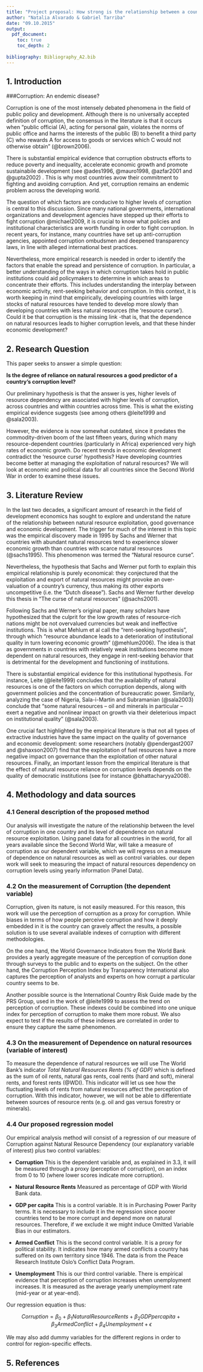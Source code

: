 ```yaml
---
title: "Project proposal: How strong is the relationship between a country's degree of dependence on natural resource rents and its corruption level?"
author: "Natalia Alvarado & Gabriel Tarriba"
date: "09.10.2015"
output: 
  pdf_document:
    toc: true
    toc_depth: 2
  
bibliography: Bibliography_A2.bib
---
```

## 1. Introduction 

###Corruption: An endemic disease?

Corruption is one of the most intensely debated phenomena in the field of public policy and development. Although there is no universally accepted definition of corruption, the consensus in the literature is that it occurs when "public official (A), acting for personal gain, violates the norms of public office and harms the interests of the public (B) to benefit a third party (C) who rewards A for access to goods or services which C would not otherwise obtain" (@brown2006).


There is substantial empirical evidence that corruption obstructs efforts to reduce poverty and inequality, accelerate economic growth and promote sustainabile development (see @ades1996, @mauro1998, @azfar2001 and @gupta2002) . This is why most countries avow their commitment to fighting and avoiding corruption. And yet, corruption remains an endemic problem across the developing world.

The question of which factors are conducive to higher levels of corruption is central to this discussion. Since many national governments, international organizations and development agencies have stepped up their efforts to fight corruption @michael2009, it is crucial to know what policies and institutional characteristics are worth funding in order to fight corruption. In recent years, for instance, many countries have set up anti-corruption agencies, appointed corruption ombudsmen and deepened transparency laws, in line with alleged international best practices.

Nevertheless, more empirical research is needed in order to identify the factors that enable the spread and persistence of corruption. In particular, a better understanding of the ways in which corruption takes hold in public institutions could aid policymakers to determine in which areas to concentrate their efforts. This includes understanding the interplay between economic activity, rent-seeking behavior and corruption. In this context, it is worth keeping in mind that empirically, developing countries with large stocks of natural resources have tended to develop more slowly than developing countries with less natural resources (the 'resource curse'). Could it be that corruption is the missing link -that is, that the dependence on natural resources leads to higher corruption levels, and that these hinder economic development? 

## 2. Research Question 

This paper seeks to answer a simple question:

**Is the degree of reliance on natural resources a good predictor of a country's corruption level?**

Our preliminary hypothesis is that the answer is yes, higher levels of resource dependency are associated with higher levels of corruption, across countries and within countries across time. This is what the existing empirical evidence suggests (see among others @leite1999 and @sala2003). 

However, the evidence is now somewhat outdated, since it predates the commodity-driven boom of the last fifteen years, during which many resource-dependent countries (particularly in Africa) experienced very high rates of economic growth. Do recent trends in economic development contradict the 'resource curse' hypothesis? Have developing countries become better at managing the exploitation of natural resources? We will look at economic and political data for all countries since the Second World War in order to examine these issues.

## 3. Literature Review

In the last two decades, a significant amount of research in the field of development economics has sought to explore and understand the nature of the relationship between natural resource exploitation, good governance and economic development. 
The trigger for much of the interest in this topic was the empirical discovery made in 1995 by Sachs and Werner that countries with abundant natural resources tend to experience slower economic growth than countries with scarce natural resources (@sachs1995). This phenomenon was termed the “Natural resource curse”. 

Nevertheless, the hypothesis that Sachs and Werner put forth to explain this empirical relationship is purely economical: they conjectured that the exploitation and export of natural resources might provoke an over-valuation of a country’s currency, thus making its other exports uncompetitive (i.e. the “Dutch disease”). Sachs and Werner further develop this thesis in “The curse of natural resources” (@sachs2001).

Following Sachs and Werner’s original paper, many scholars have hypothesized that the culprit for the low growth rates of resource-rich nations might be not overvalued currencies but weak and ineffective institutions. This is what Mehlum et al call the “rent-seeking hypothesis”, through which “resource abundance leads to a deterioration of institutional quality in turn lowering economic growth” (@mehlum2006). The idea is that as governments in countries with relatively weak institutions become more dependent on natural resources, they engage in rent-seeking behavior that is detrimental for the development and functioning of institutions.

There is substantial empirical evidence for this institutional hypothesis. For instance, Leite (@leite1999) concludes that the availability of natural resources is one of the factors on which corruption depends, along with government policies and the concentration of bureaucratic power. Similarly, analyzing the case of Nigeria, Sala-i-Martin and Subramanian (@sala2003) conclude that “some natural resources – oil and minerals in particular – exert a negative and nonlinear impact on growth via their deleterious impact on institutional quality” (@sala2003). 

One crucial fact highlighted by the empirical literature is that not all types of extractive industries have the same impact on the quality of governance and economic development: some researchers (notably @pendergast2007 and @shaxson2007) find that the exploitation of fuel resources have a more negative impact on governance than the exploitation of other natural resources. 
Finally, an important lesson from the empirical literature is that the effect of natural resource reliance on corruption levels depends on the quality of democratic institutions (see for instance @bhattacharyya2008). 

## 4. Methodology and data sources

### 4.1 General description of the proposed method

Our analysis will investigate the nature of the relationship between the level of corruption in one country and its level of dependence on natural resource exploitation. Using panel data for all countries in the world, for all years available since the Second World War, will take a measure of corruption as our dependent variable, which we will regress on a measure of dependence on natural resources as well as control variables.  our depen   work will seek to  measuring the impact of natural resources dependency on corruption levels using yearly information (Panel Data).

### 4.2 On the measurement of Corruption (the dependent variable)

Corruption, given its nature, is not easily measured. For this reason, this work will use the perception of corruption as a proxy for corruption. While biases in terms of how people perceive corruption and how it deeply embedded in it is the country can gravely affect the results, a possible solution is to use several available indexes of corruption with different methodologies. 

On the one hand, the World Governance Indicators from the World Bank provides a yearly aggregate measure of the perception of corruption done through surveys to the public and to experts on the subject. On the other hand, the Corruption Perception Index by Transparency International also captures the perception of analysts and experts on how corrupt a particular country seems to be. 

Another possible source is the International Country Risk Guide made by the PRS Group, used in the work of @leite1999 to assess the trend on perception of corruption. These indexes could be combined into one unique index for perception of corruption to make them more robust. We also expect to test if the results of these indexes are correlated in order to ensure they capture the same phenomenon.

### 4.3 On the measurement of Dependence on natural resources (variable of interest)

To measure the dependence of natural resources we will use The World Bank's indicator *Total Natural Resources Rents (% of GDP)* which is defined as the sum of oil rents, natural gas rents, coal rents (hard and soft), mineral rents, and forest rents (@WDI). This indicator will let us see how the fluctuating levels of rents from natural resources affect the perception of corruption. With this indicator, however, we will not be able to differentiate between sources of resource rents (e.g. oil and gas versus forestry or minerals).

### 4.4 Our proposed regression model

Our empirical analysis method will consist of a regression of our measure of Corruption against Natural Resource Dependency (our explanatory variable of interest) plus two control variables:

- **Corruption** This is the dependent variable and, as explained in 3.3, it will be measured through a proxy (perception of corruption), on an index from 0 to 10 (where lower scores indicate more corruption). 

- **Natural Resource Rents** Measured as percentage of GDP with World Bank data. 

- **GDP per capita** This is a control variable. It is in Purchasing Power Parity terms. It is necessary to include it in the regression since poorer countries tend to be more corrupt and depend more on natural resources. Therefore, if we exclude it we might induce Omitted Variable Bias in our estimators.

- **Armed Conflict** This is the second control variable. It is a proxy for political stability. It indicates how many armed conflicts a country has suffered on its own territory since 1946. The data is from the Peace Research Institute Oslo's Conflict Data Program.

- **Unemployment** This is our third control variable. There is empirical evidence that perception of corruption increases when unemployment increases. It is measured as the average yearly unemployment rate (mid-year or at year-end).

Our regression equation is thus: 

$$Corruption=\beta_0+\beta_1 NaturalResourceRents +\beta_2 GDPpercapita + \beta_3 ArmedConflict + \beta_4 Unemployment + \epsilon$$

We may also add dummy variables for the different regions in order to control for region-specific effects.


## 5. References
